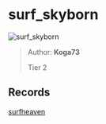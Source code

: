 
# surf_skyborn

![surf_skyborn](https://raw.githubusercontent.com/Sayt123/SurfMapPics/Maps-and-bonuses/csgo/surf_skyborn.jpg)

> Author: **Koga73**
>
> Tier 2

## Records

[surfheaven](https://surfheaven.eu/map/surf_skyborn)
